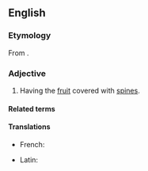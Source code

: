 ==English==

===Etymology===
From {{etyl|grc|en}} {{m|grc|ἄκανθος||acanthus}}{{suffix|en||carpous}}.

===Adjective===
{{en-adj}}

# {{lb|en|botany}} Having the [[fruit]] covered with [[spine]]s.

====Related terms====
{{rel3|en|acanthous}}

====Translations====
{{trans-top|having the fruit covered with spines}}
* French: {{t|fr|acanthocarpe}}
{{trans-mid}}
* Latin: {{t|la|acanthocarpus}}
{{trans-bottom}}